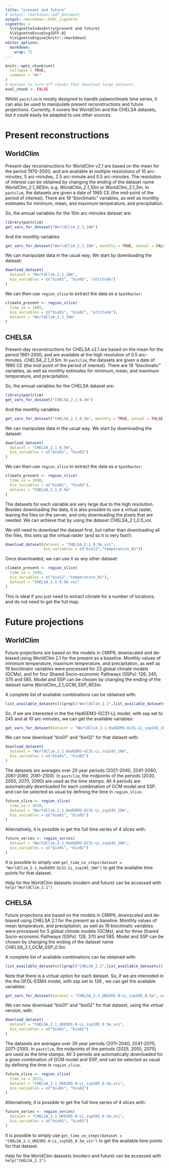 ```yaml
---
title: "present and future"
# output: rmarkdown::pdf_document
output: rmarkdown::html_vignette
vignette: >
  %\VignetteIndexEntry{present and future}
  %\VignetteEncoding{UTF-8}
  %\VignetteEngine{knitr::rmarkdown}
editor_options: 
  markdown: 
    wrap: 72
---
```


```r
knitr::opts_chunk$set(
  collapse = TRUE,
  comment = "#>"
)
# boolean to turn off chunks that download large datasets
eval_chunk <- FALSE 
```


Whilst `pastclim` is mostly designed to handle palaeoclimate time series, it can
also be used to manipulate present reconstructions and future projections.
Currently, it covers the WorldClim and the CHELSA datasets, but it could easily be adapted to 
use other sources.

# Present reconstructions

## WorldClim
Present-day reconstructions for WorldClim v2.1 are based on the mean for the period 1970-2000, 
and are available at multiple resolutions of
10 arc-minutes, 5 arc-minutes, 2.5 arc-minute and 0.5 arc-minutes. The resolution
of interest can be obtained by changing the ending of the dataset name 
*WorldClim_2.1_RESm*, e.g. *WorldClim_2.1_10m* or *WorldClim_2.1_5m*. In `pastclim`, the datasets are given
a date of 1985 CE (the mid-point of the period of interest). There are 19 “bioclimatic” variables, as well as monthly 
estimates for minimum, mean, and maximum temperature, and precipitation.

So, the annual variables for the 10m arc-minutes dataset are:
```r
library(pastclim)
get_vars_for_dataset("WorldClim_2.1_10m")
```

And the monthly variables
```r
get_vars_for_dataset("WorldClim_2.1_10m", monthly = TRUE, annual = FALSE)
```

We can manipulate data in the usual way. We start by downloading the dataset:
```r
download_dataset(
  dataset = "WorldClim_2.1_10m",
  bio_variables = c("bio01", "bio02", "altitude")
)
```

We can then use `region_slice` to extract the data as a `SpatRaster`:
```r
climate_present <- region_slice(
  time_ce = 1985,
  bio_variables = c("bio01", "bio02", "altitude"),
  dataset = "WorldClim_2.1_10m"
)
```

## CHELSA
Present-day reconstructions for CHELSA v2.1 are based on the mean for the period 1981-2000, 
and are available at the high resolution of 0.5 arc-minutes. *CHELSA_2.1_0.5m*. In `pastclim`, the datasets are given
a date of 1990 CE (the mid-point of the period of interest). There are 19 “bioclimatic” variables, as well as monthly 
estimates for minimum, mean, and maximum temperature, and precipitation.

So, the annual variables for the CHELSA dataset are:
```r
library(pastclim)
get_vars_for_dataset("CHELSA_2.1_0.5m")
```

And the monthly variables
```r
get_vars_for_dataset("CHELSA_2.1_0.5m", monthly = TRUE, annual = FALSE)
```

We can manipulate data in the usual way. We start by downloading the dataset:
```r
download_dataset(
  dataset = "CHELSA_2.1_0.5m",
  bio_variables = c("bio01", "bio02")
)
```

We can then use `region_slice` to extract the data as a `SpatRaster`:
```r
climate_present <- region_slice(
  time_ce = 1990,
  bio_variables = c("bio01", "bio02"),
  dataset = "CHELSA_2.1_0.5m"
)
```

The datasets for each variable are very large due to the high resolution. Besides
downloading the data, it is also possible to use a virtual raster, leaving the 
files on the server, and only downloading the pixels that are needed. We can achieve
that by using the dataset *CHELSA_2.1_0.5_vsi*. 

We still need to download the 
dataset first, but rather than downloading all the files, this sets up the virtual raster
(and so it is very fast!):

```r
download_dataset(dataset = "CHELSA_2.1_0.5m_vsi", 
                 bio_variables = c("bio12","temperature_01"))
```

Once downloaded, we can use it as any other dataset:
```r
climate_present <- region_slice(
  time_ce = 1990,
  bio_variables = c("bio12","temperature_01"),
  dataset = "CHELSA_2.1_0.5m_vsi"
)
```

This is ideal if you just need to extract climate for a number of locations, and
do not need to get the full map.

# Future projections

## WorldClim

Future projections are based on the models in CMIP6, downscaled and de-biased
using WorldClim 2.1 for the present as a baseline. Monthly values of minimum
temperature, maximum temperature, and precipitation, as well as 19 bioclimatic
variables were processed for
23 global climate models (GCMs), and for four 
Shared Socio-economic Pathways (SSPs): 126, 245, 370 and 585. Model and
SSP can be chosen by changing the ending of the dataset name
*WorldClim_2.1_GCM_SSP_RESm*.

A complete list of available combinations can be obtained with:
```r
list_available_datasets()[grepl("WorldClim_2.1",list_available_datasets())]
```

So, if we are interested in the the HadGEM3-GC31-LL model, with ssp set
to 245 and at 10 arc-minutes, we can get the available variables:

```r
get_vars_for_dataset(dataset = "WorldClim_2.1_HadGEM3-GC31-LL_ssp245_10m")
```

We can now download "bio01" and "bio02" for that dataset with:
```r
download_dataset(
  dataset = "WorldClim_2.1_HadGEM3-GC31-LL_ssp245_10m",
  bio_variables = c("bio01", "bio02")
)
```

The datasets are averages over 20 year 
periods (2021-2040, 2041-2060, 2061-2080, 2081-2100).
In `pastclim`, the midpoints of the periods (2030, 2050, 2070, 2090) are used as the time stamps. All 4 periods
are automatically downloaded for each combination of GCM model and SSP, and can
be selected
as usual by defining the time in `region_slice`.

```r
future_slice <- region_slice(
  time_ce = 2030,
  dataset = "WorldClim_2.1_HadGEM3-GC31-LL_ssp245_10m",
  bio_variables = c("bio01", "bio02")
)
```

Alternatively, it is possible to get the full time series of 4 slices with:
```r
future_series <- region_series(
  dataset = "WorldClim_2.1_HadGEM3-GC31-LL_ssp245_10m",
  bio_variables = c("bio01", "bio02")
)
```

It is possible to simply use `get_time_ce_steps(dataset = "WorldClim_2.1_HadGEM3-GC31-LL_ssp245_10m")` to get the available time points for
that dataset.

Help for the WorldClim datasets (modern and future) can be accessed with `help("WorldClim_2.1")`

## CHELSA

Future projections are based on the models in CMIP6, downscaled and de-biased
using CHELSA 2.1 for the present as a baseline. Monthly values of mean temperature, 
and precipitation, as well as 19 bioclimatic
variables were processed for
5 global climate models (GCMs), and for three 
Shared Socio-economic Pathways (SSPs): 126, 370 and 585. Model and
SSP can be chosen by changing the ending of the dataset name
*CHELSA_2.1_GCM_SSP_0.5m*.

A complete list of available combinations can be obtained with:
```r
list_available_datasets()[grepl("CHELSA_2.1",list_available_datasets())]
```

Note that there is a virtual option for each dataset.
So, if we are interested in the the GFDL-ESM4 model, with ssp set
to 126 , we can get the available variables:

```r
get_vars_for_dataset(dataset = "CHELSA_2.1_UKESM1-0-LL_ssp585_0.5m", monthly=TRUE)
```

We can now download "bio01" and "bio02" for that dataset, using the virtual version, with:
```r
download_dataset(
  dataset = "CHELSA_2.1_UKESM1-0-LL_ssp585_0.5m_vsi",
  bio_variables = c("bio01", "bio02")
)
```

The datasets are averages over 30 year 
periods (2011-2040, 2041-2070, 2071-2100).
In `pastclim`, the midpoints of the periods (2025, 2055, 2075)  are used as the time stamps. All 3 periods
are automatically downloaded for a given combination of GCM model and SSP, and can
be selected
as usual by defining the time in `region_slice`.

```r
future_slice <- region_slice(
  time_ce = 2025,
  dataset = "CHELSA_2.1_UKESM1-0-LL_ssp585_0.5m_vsi",
  bio_variables = c("bio01", "bio02")
)
```

Alternatively, it is possible to get the full time series of 4 slices with:
```r
future_series <- region_series(
  dataset = "CHELSA_2.1_UKESM1-0-LL_ssp585_0.5m_vsi",
  bio_variables = c("bio01", "bio02")
)
```

It is possible to simply use `get_time_ce_steps(dataset = "CHELSA_2.1_UKESM1-0-LL_ssp585_0.5m_vsi")` to get the available time points for
that dataset.

Help for the WorldClim datasets (modern and future) can be accessed with `help("CHELSA_2.1")`

